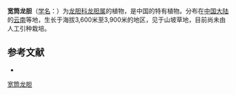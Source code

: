{{Speciesbox
| name = 宽筒龙胆
| status = 
| status_system = 
| image =
| genus = Gentiana
| species = ampla
| authority = H. Smith
}}

'''宽筒龙胆'''（[[学名|学名]]：{{lang|la|''Gentiana ampla''}}）为[[龙胆科|龙胆科]][[龙胆属|龙胆属]]的植物，是中国的特有植物。分布在[[中国大陆|中国大陆]]的[[云南|云南]]等地，生长于海拔3,600米至3,900米的地区，见于山坡草地，目前尚未由人工引种栽培。

== 参考文献 ==
<div class="references-small">
* {{cite web| url =http://www.bioinfo.cn/db05/KmzwSpecies.php?action=view&id=9479| title =宽筒龙胆| work =《中国高等植物数据库全库》| publisher =中国科学院微生物研究所| author =昆明植物研究所| accessdate =2009-02-24| deadurl =yes| archiveurl =https://web.archive.org/web/20160305032600/http://www.bioinfo.cn/db05/KmzwSpecies.php?action=view&id=9479| archivedate =2016-03-05}}
</div>
{{Taxonbar|from=Q10951693}}

[[Category:龙胆属|宽筒龙胆]]


{{植物小作品}}